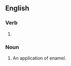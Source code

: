 ==English==

===Verb===
{{head|en|verb form}}

# {{lb|en|British}} {{present participle of|enamel|lang=en|nocat=1}}

===Noun===
{{en-noun}}

# An application of enamel.